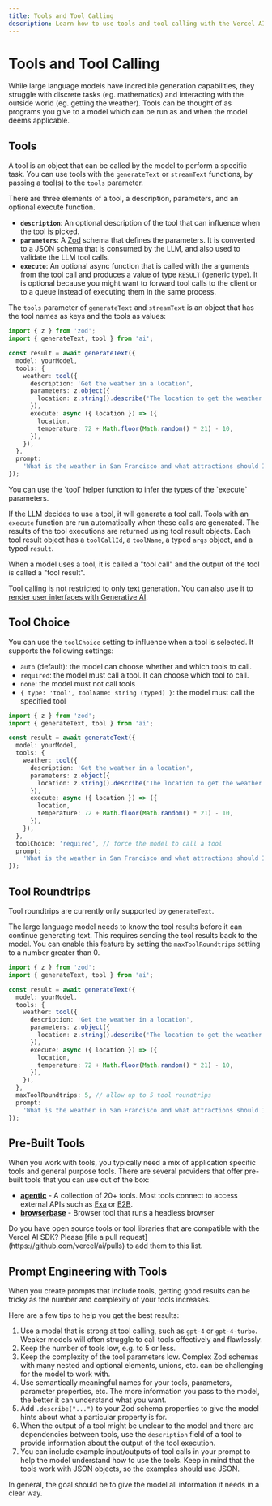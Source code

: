 ```yaml
---
title: Tools and Tool Calling
description: Learn how to use tools and tool calling with the Vercel AI SDK.
---
```


# Tools and Tool Calling

While large language models have incredible generation capabilities,
they struggle with discrete tasks (eg. mathematics) and interacting with the outside world (eg. getting the weather).
Tools can be thought of as programs you give to a model which can be run as and when the model deems applicable.

## Tools

A tool is an object that can be called by the model to perform a specific task.
You can use tools with the `generateText` or `streamText` functions, by passing a tool(s) to the `tools` parameter.

There are three elements of a tool, a description, parameters, and an optional execute function.

- **`description`**: An optional description of the tool that can influence when the tool is picked.
- **`parameters`**: A [Zod](https://zod.dev/) schema that defines the parameters. It is converted to a JSON schema that is consumed by the LLM, and also used to validate the LLM tool calls.
- **`execute`**: An optional async function that is called with the arguments from the tool call and produces a value of type `RESULT` (generic type). It is optional because you might want to forward tool calls to the client or to a queue instead of executing them in the same process.

The `tools` parameter of `generateText` and `streamText` is an object that has the tool names as keys and the tools as values:

```ts highlight="6-17"
import { z } from 'zod';
import { generateText, tool } from 'ai';

const result = await generateText({
  model: yourModel,
  tools: {
    weather: tool({
      description: 'Get the weather in a location',
      parameters: z.object({
        location: z.string().describe('The location to get the weather for'),
      }),
      execute: async ({ location }) => ({
        location,
        temperature: 72 + Math.floor(Math.random() * 21) - 10,
      }),
    }),
  },
  prompt:
    'What is the weather in San Francisco and what attractions should I visit?',
});
```

<Note>
  You can use the `tool` helper function to infer the types of the `execute`
  parameters.
</Note>

If the LLM decides to use a tool, it will generate a tool call.
Tools with an `execute` function are run automatically when these calls are generated.
The results of the tool executions are returned using tool result objects.
Each tool result object has a `toolCallId`, a `toolName`, a typed `args` object, and a typed `result`.

<Note>
  When a model uses a tool, it is called a "tool call" and the output of the
  tool is called a "tool result".
</Note>

Tool calling is not restricted to only text generation.
You can also use it to [render user interfaces with Generative AI](/docs/ai-sdk-rsc/overview#rendering-user-interfaces-with-language-models).

## Tool Choice

You can use the `toolChoice` setting to influence when a tool is selected.
It supports the following settings:

- `auto` (default): the model can choose whether and which tools to call.
- `required`: the model must call a tool. It can choose which tool to call.
- `none`: the model must not call tools
- `{ type: 'tool', toolName: string (typed) }`: the model must call the specified tool

```ts highlight="18"
import { z } from 'zod';
import { generateText, tool } from 'ai';

const result = await generateText({
  model: yourModel,
  tools: {
    weather: tool({
      description: 'Get the weather in a location',
      parameters: z.object({
        location: z.string().describe('The location to get the weather for'),
      }),
      execute: async ({ location }) => ({
        location,
        temperature: 72 + Math.floor(Math.random() * 21) - 10,
      }),
    }),
  },
  toolChoice: 'required', // force the model to call a tool
  prompt:
    'What is the weather in San Francisco and what attractions should I visit?',
});
```

## Tool Roundtrips

<Note>Tool roundtrips are currently only supported by `generateText`.</Note>

The large language model needs to know the tool results before it can continue generating text.
This requires sending the tool results back to the model.
You can enable this feature by setting the `maxToolRoundtrips` setting to a number greater than 0.

```ts highlight="18"
import { z } from 'zod';
import { generateText, tool } from 'ai';

const result = await generateText({
  model: yourModel,
  tools: {
    weather: tool({
      description: 'Get the weather in a location',
      parameters: z.object({
        location: z.string().describe('The location to get the weather for'),
      }),
      execute: async ({ location }) => ({
        location,
        temperature: 72 + Math.floor(Math.random() * 21) - 10,
      }),
    }),
  },
  maxToolRoundtrips: 5, // allow up to 5 tool roundtrips
  prompt:
    'What is the weather in San Francisco and what attractions should I visit?',
});
```

## Pre-Built Tools

When you work with tools, you typically need a mix of application specific tools and general purpose tools.
There are several providers that offer pre-built tools that you can use out of the box:

- **[agentic](https://github.com/transitive-bullshit/agentic)** - A collection of 20+ tools. Most tools connect to access external APIs such as [Exa](https://exa.ai/) or [E2B](https://e2b.dev/).
- **[browserbase](https://github.com/browserbase/js-sdk?tab=readme-ov-file#vercel-ai-sdk-integration)** - Browser tool that runs a headless browser

<Note>
  Do you have open source tools or tool libraries that are compatible with the
  Vercel AI SDK? Please [file a pull
  request](https://github.com/vercel/ai/pulls) to add them to this list.
</Note>

## Prompt Engineering with Tools

When you create prompts that include tools, getting good results can be tricky as the number and complexity of your tools increases.

Here are a few tips to help you get the best results:

1. Use a model that is strong at tool calling, such as `gpt-4` or `gpt-4-turbo`. Weaker models will often struggle to call tools effectively and flawlessly.
1. Keep the number of tools low, e.g. to 5 or less.
1. Keep the complexity of the tool parameters low. Complex Zod schemas with many nested and optional elements, unions, etc. can be challenging for the model to work with.
1. Use semantically meaningful names for your tools, parameters, parameter properties, etc. The more information you pass to the model, the better it can understand what you want.
1. Add `.describe("...")` to your Zod schema properties to give the model hints about what a particular property is for.
1. When the output of a tool might be unclear to the model and there are dependencies between tools, use the `description` field of a tool to provide information about the output of the tool execution.
1. You can include example input/outputs of tool calls in your prompt to help the model understand how to use the tools. Keep in mind that the tools work with JSON objects, so the examples should use JSON.

In general, the goal should be to give the model all information it needs in a clear way.
